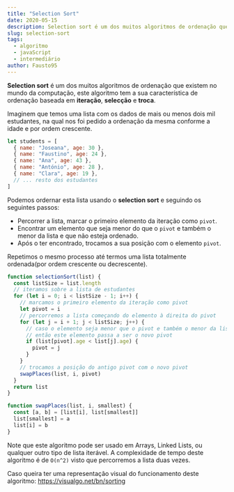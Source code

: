 ```yaml
---
title: "Selection Sort"
date: 2020-05-15
description: Selection sort é um dos muitos algoritmos de ordenação que existem no mundo da computação, este algoritmo tem a sua característica de ordenação baseada em iteração, selecção e troca
slug: selection-sort
tags: 
  - algoritmo
  - javaScript
  - intermediário
author: Fausto95
---
```


**Selection sort** é um dos muitos algoritmos de ordenação que existem no mundo da computação, este algoritmo tem a sua característica de ordenação baseada em **iteração**, **selecção** e **troca**.

Imaginem que temos uma lista com os dados de mais ou menos dois mil estudantes, na qual nos foi pedido a ordenação da mesma conforme a idade e por ordem crescente.

```javascript
let students = [
  { name: "Joseana", age: 30 },
  { name: "Faustino", age: 24 },
  { name: "Ana", age: 43 },
  { name: "António", age: 28 },
  { name: "Clara", age: 19 },
  // ... resto dos estudantes
]
```

Podemos ordernar esta lista usando o **selection sort** e seguindo os seguintes passos:

- Percorrer a lista, marcar o primeiro elemento da iteração como `pivot`.
- Encontrar um elemento que seja menor do que o `pivot` e também o menor da lista e que não esteja ordenado.
- Após o ter encontrado, trocamos a sua posição com o elemento `pivot`.

Repetimos o mesmo processo até termos uma lista totalmente ordenada(por ordem crescente ou decrescente).

```javascript
function selectionSort(list) {
  const listSize = list.length
  // iteramos sobre a lista de estudantes
  for (let i = 0; i < listSize - 1; i++) {
    // marcamos o primeiro elemento da iteração como pivot
    let pivot = i
    // percorremos a lista começando do elemento à direita do pivot
    for (let j = i + 1; j < listSize; j++) {
      // caso o elemento seja menor que o pivot e também o menor da lista
      // então este elemento passa a ser o novo pivot
      if (list[pivot].age < list[j].age) {
        pivot = j
      }
    }
    // trocamos a posição do antigo pivot com o novo pivot
    swapPlaces(list, i, pivot)
  }
  return list
}

function swapPlaces(list, i, smallest) {
  const [a, b] = [list[i], list[smallest]]
  list[smallest] = a
  list[i] = b
}
```

Note que este algoritmo pode ser usado em Arrays, Linked Lists, ou qualquer outro tipo de lista iterável.
A complexidade de tempo deste algoritmo é de `O(n^2)` visto que percorremos a lista duas vezes.

Caso queira ter uma representação visual do funcionamento deste algoritmo: https://visualgo.net/bn/sorting
